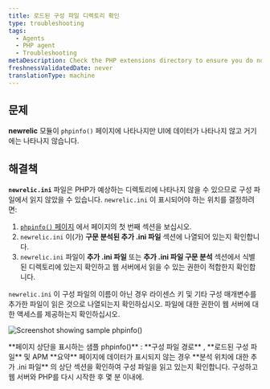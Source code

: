 ```yaml
---
title: 로드된 구성 파일 디렉토리 확인
type: troubleshooting
tags:
  - Agents
  - PHP agent
  - Troubleshooting
metaDescription: Check the PHP extensions directory to ensure you do not have a non-standard installation for the New Relic PHP agent.
freshnessValidatedDate: never
translationType: machine
---
```



## 문제

**newrelic** 모듈이 `phpinfo()` 페이지에 나타나지만 UI에 데이터가 나타나지 않고 <InlinePopover type="licenseKey"/>거기에는 나타나지 않습니다.

## 해결책

**`newrelic.ini`** 파일은 PHP가 예상하는 디렉토리에 나타나지 않을 수 있으므로 구성 파일에서 읽지 않았을 수 있습니다. `newrelic.ini` 이 표시되어야 하는 위치를 결정하려면:

1. [`phpinfo()` 페이지](/docs/php/php-kb-103) 에서 페이지의 첫 번째 섹션을 보십시오.
2. `newrelic.ini` 이(가) **구문 분석된 추가 .ini 파일** 섹션에 나열되어 있는지 확인합니다.
3. `newrelic.ini` 파일이 **추가 .ini 파일** 또는 **추가 .ini 파일 구문 분석** 섹션에서 식별된 디렉토리에 있는지 확인하고 웹 서버에서 읽을 수 있는 권한이 적합한지 확인합니다.

`newrelic.ini` 이 구성 파일의 이름이 아닌 경우 라이센스 키 및 기타 구성 매개변수를 추가한 파일이 읽은 것으로 나열되는지 확인하십시오. 파일에 대한 권한이 웹 서버에 대한 액세스를 제공하는지 확인하십시오.

<img
  title="doc_example_phpinfo_top_0.png"
  alt="Screenshot showing sample phpinfo()"
  src={apmPhpInfo}
/>

<figcaption>
  **페이지 상단을 표시하는 샘플 phpinfo()** : **구성 파일 경로** , **로드된 구성 파일** 및 APM **요약** 페이지에 데이터가 표시되지 않는 경우 **분석 위치에 대한 추가 .ini 파일** 의 상단 섹션을 확인하여 구성 파일을 읽고 있는지 확인합니다. 구성하고 웹 서버와 PHP를 다시 시작한 후 몇 분 이내에.
</figcaption>